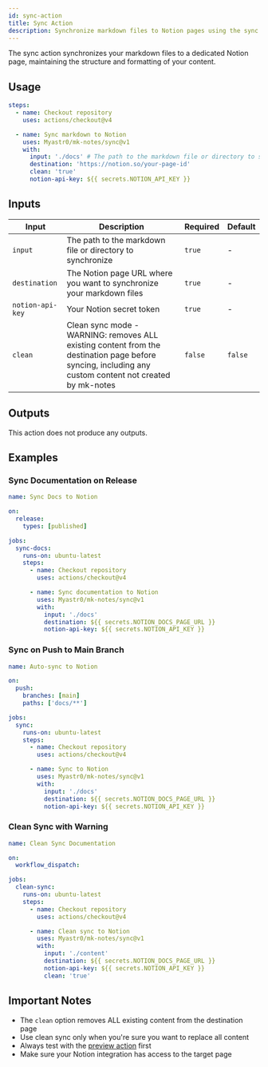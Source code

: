 ```yaml
---
id: sync-action
title: Sync Action
description: Synchronize markdown files to Notion pages using the sync GitHub Action
---
```


The sync action synchronizes your markdown files to a dedicated Notion page, maintaining the structure and formatting of your content.

## Usage

```yaml
steps:
  - name: Checkout repository
    uses: actions/checkout@v4

  - name: Sync markdown to Notion
    uses: Myastr0/mk-notes/sync@v1
    with:
      input: './docs' # The path to the markdown file or directory to synchronize
      destination: 'https://notion.so/your-page-id'
      clean: 'true'
      notion-api-key: ${{ secrets.NOTION_API_KEY }}
```

## Inputs

| Input            | Description                                                                                                                                            | Required | Default |
| ---------------- | ------------------------------------------------------------------------------------------------------------------------------------------------------ | -------- | ------- |
| `input`          | The path to the markdown file or directory to synchronize                                                                                              | `true`   | -       |
| `destination`    | The Notion page URL where you want to synchronize your markdown files                                                                                  | `true`   | -       |
| `notion-api-key` | Your Notion secret token                                                                                                                               | `true`   | -       |
| `clean`          | Clean sync mode - WARNING: removes ALL existing content from the destination page before syncing, including any custom content not created by mk-notes | `false`  | `false` |

## Outputs

This action does not produce any outputs.

## Examples

### Sync Documentation on Release

```yaml
name: Sync Docs to Notion

on:
  release:
    types: [published]

jobs:
  sync-docs:
    runs-on: ubuntu-latest
    steps:
      - name: Checkout repository
        uses: actions/checkout@v4

      - name: Sync documentation to Notion
        uses: Myastr0/mk-notes/sync@v1
        with:
          input: './docs'
          destination: ${{ secrets.NOTION_DOCS_PAGE_URL }}
          notion-api-key: ${{ secrets.NOTION_API_KEY }}
```

### Sync on Push to Main Branch

```yaml
name: Auto-sync to Notion

on:
  push:
    branches: [main]
    paths: ['docs/**']

jobs:
  sync:
    runs-on: ubuntu-latest
    steps:
      - name: Checkout repository
        uses: actions/checkout@v4

      - name: Sync to Notion
        uses: Myastr0/mk-notes/sync@v1
        with:
          input: './docs'
          destination: ${{ secrets.NOTION_DOCS_PAGE_URL }}
          notion-api-key: ${{ secrets.NOTION_API_KEY }}
```

### Clean Sync with Warning

```yaml
name: Clean Sync Documentation

on:
  workflow_dispatch:

jobs:
  clean-sync:
    runs-on: ubuntu-latest
    steps:
      - name: Checkout repository
        uses: actions/checkout@v4

      - name: Clean sync to Notion
        uses: Myastr0/mk-notes/sync@v1
        with:
          input: './content'
          destination: ${{ secrets.NOTION_DOCS_PAGE_URL }}
          notion-api-key: ${{ secrets.NOTION_API_KEY }}
          clean: 'true'
```

## Important Notes

- The `clean` option removes ALL existing content from the destination page
- Use clean sync only when you're sure you want to replace all content
- Always test with the [preview action](./preview-action.md) first
- Make sure your Notion integration has access to the target page
